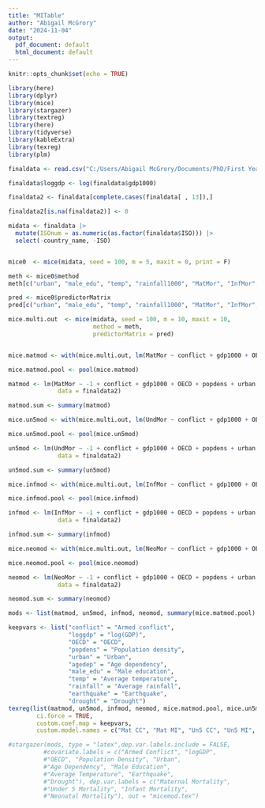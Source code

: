 ```yaml
---
title: "MITable"
author: "Abigail McGrory"
date: "2024-11-04"
output:
  pdf_document: default
  html_document: default
---
```


```r
knitr::opts_chunk$set(echo = TRUE)
```

```r
library(here)
library(dplyr)
library(mice)
library(stargazer)
library(textreg)
library(here)
library(tidyverse)
library(kableExtra)
library(texreg)
library(plm)

finaldata <- read.csv("C:/Users/Abigail McGrory/Documents/PhD/First Year/Special Topics/armed_conflict/original/conflict_primary_analysis.csv")

finaldata$loggdp <- log(finaldata$gdp1000)

finaldata2 <- finaldata[complete.cases(finaldata[ , 13]),]

finaldata2[is.na(finaldata2)] <- 0


```

```r

midata <- finaldata |>
  mutate(ISOnum = as.numeric(as.factor(finaldata$ISO))) |>
  select(-country_name, -ISO)


mice0  <- mice(midata, seed = 100, m = 5, maxit = 0, print = F)

meth <- mice0$method
meth[c("urban", "male_edu", "temp", "rainfall1000", "MatMor", "InfMor", "NeoMor", "UndMor", "loggdp", "popdens")] <- "2l.lmer"

pred <- mice0$predictorMatrix
pred[c("urban", "male_edu", "temp", "rainfall1000", "MatMor", "InfMor", "NeoMor", "UndMor", "loggdp", "popdens"), "ISOnum"] <- -2

mice.multi.out  <- mice(midata, seed = 100, m = 10, maxit = 10,
                        method = meth,
                        predictorMatrix = pred)


mice.matmod <- with(mice.multi.out, lm(MatMor ~ conflict + gdp1000 + OECD + popdens + urban + agedep + male_edu + temp + rainfall1000 + earthquake + drought))

mice.matmod.pool <- pool(mice.matmod)

matmod <- lm(MatMor ~ -1 + conflict + gdp1000 + OECD + popdens + urban + agedep + male_edu + temp + rainfall1000 + earthquake + drought,
              data = finaldata2)

matmod.sum <- summary(matmod)

mice.un5mod <- with(mice.multi.out, lm(UndMor ~ conflict + gdp1000 + OECD + popdens + urban + agedep + male_edu + temp + rainfall1000 + earthquake + drought))

mice.un5mod.pool <- pool(mice.un5mod)

un5mod <- lm(UndMor ~ -1 + conflict + gdp1000 + OECD + popdens + urban + agedep + male_edu + temp + rainfall1000 + earthquake + drought,
              data = finaldata2)

un5mod.sum <- summary(un5mod)

mice.infmod <- with(mice.multi.out, lm(InfMor ~ conflict + gdp1000 + OECD + popdens + urban + agedep + male_edu + temp + rainfall1000 + earthquake + drought))

mice.infmod.pool <- pool(mice.infmod)

infmod <- lm(InfMor ~ -1 + conflict + gdp1000 + OECD + popdens + urban + agedep + male_edu + temp + rainfall1000 + earthquake + drought,
              data = finaldata2)

infmod.sum <- summary(infmod)

mice.neomod <- with(mice.multi.out, lm(NeoMor ~ conflict + gdp1000 + OECD + popdens + urban + agedep + male_edu + temp + rainfall1000 + earthquake + drought))

mice.neomod.pool <- pool(mice.neomod)

neomod <- lm(NeoMor ~ -1 + conflict + gdp1000 + OECD + popdens + urban + agedep + male_edu + temp + rainfall1000 + earthquake + drought,
              data = finaldata2)

neomod.sum <- summary(neomod)


```

```r
mods <- list(matmod, un5mod, infmod, neomod, summary(mice.matmod.pool), summary(mice.un5mod.pool), summary(mice.infmod.pool), summary(mice.neomod.pool))

keepvars <- list("conflict" = "Armed conflict",
                 "loggdp" = "log(GDP)",
                 "OECD" = "OECD",
                 "popdens" = "Population density",
                 "urban" = "Urban",
                 "agedep" = "Age dependency",
                 "male_edu" = "Male education",
                 "temp" = "Average temperature",
                 "rainfall" = "Average rainfall",
                 "earthquake" = "Earthquake",
                 "drought" = "Drought")
texreg(list(matmod, un5mod, infmod, neomod, mice.matmod.pool, mice.un5mod.pool, mice.infmod.pool, mice.neomod.pool), 
        ci.force = TRUE,
        custom.coef.map = keepvars,
        custom.model.names = c("Mat CC", "Mat MI", "Un5 CC", "Un5 MI", "Inf CC", "Inf MI", "Neo CC", "Neo MI"))

#stargazer(mods, type = "latex",dep.var.labels.include = FALSE,
          #covariate.labels = c("Armed Conflict", "logGDP",
          #"OECD", "Population Density", "Urban",
          #"Age Dependency", "Male Education",
          #"Average Temperature", "Earthquake",
          #"Drought"), dep.var.labels = c("Maternal Mortality",
          #"Under 5 Mortality", "Infant Mortality", 
          #"Neonatal Mortality"), out = "micemod.tex")
```
